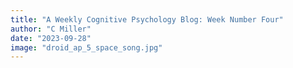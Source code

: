 ```yaml
---
title: "A Weekly Cognitive Psychology Blog: Week Number Four"
author: "C Miller"
date: "2023-09-28"
image: "droid_ap_5_space_song.jpg"
---
```


